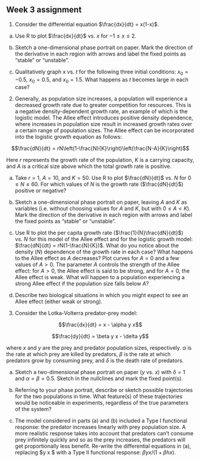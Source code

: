
## Week 3 assignment


1. Consider the differential equation $\frac{dx}{dt} = x(1-x)$.

(a) Use R to plot $\frac{dx}{dt}$ vs. $x$ for $-1 \le x \le 2$.

(b) Sketch a one-dimensional phase portrait on paper. Mark the direction of the derivative in each region with arrows and label the fixed points as "stable" or "unstable".

(c) Qualitatively graph $x$ vs. $t$ for the following three initial conditions: $x_0 = -0.5$, $x_0 = 0.5$, and $x_0 = 1.5$. What happens as $t$ becomes large in each case?

2. Generally, as population size increases, a population will experience a decreased growth rate due to greater competition for resources. This is a negative density-dependent growth rate, an example of which is the logistic model. The Allee effect introduces positive density dependence, where increases in population size result in increased growth rates over a certain range of population sizes. The Allee effect can be incorporated into the logistic growth equation as follows:

$$\frac{dN}{dt} = rN\left(1-\frac{N}{K}\right)\left(\frac{N-A}{K}\right)$$

Here $r$ represents the growth rate of the population, $K$ is a carrying capacity, and $A$ is a critical size above which the total growth rate is positive.

(a) Take $r=1$, $A=10$, and $K=50$. Use R to plot $\frac{dN}{dt}$ vs. $N$ for $0 \le N \le 60$. For which values of $N$ is the growth rate ($\frac{dN}{dt}$) positive or negative?

(b) Sketch a one-dimensional phase portrait on paper, leaving $A$ and $K$ as variables (i.e. without choosing values for $A$ and $K$, but with $0 \le A < K$). Mark the direction of the derivative in each region with arrows and label the fixed points as "stable" or "unstable".

(c) Use R to plot the per capita growth rate ($\frac{1}{N}\frac{dN}{dt}$) vs. $N$ for this model of the Allee effect and for the logistic growth model: $\frac{dN}{dt} = rN(1-\frac{N}{K})$. What do you notice about the density ($N$) dependence of the growth rate in each case? What happens to the Allee effect as $A$ decreases? Plot curves for $A=0$ and a few values of $A>0$. The parameter $A$ controls the strength of the Allee effect: for $A > 0$, the Allee effect is said to be strong, and for $A=0$, the Allee effect is weak. What will happen to a population experiencing a strong Allee effect if the population size falls below $A$? 

(d) Describe two biological situations in which you might expect to see an Allee effect (either weak or strong). 

3. Consider the Lotka-Volterra predator-prey model:

$$\frac{dx}{dt} = x - \alpha y x$$

$$\frac{dy}{dt} = \beta y x - \delta y$$

where $x$ and $y$ are the prey and predator population sizes, respectively. $\alpha$ is the rate at which prey are killed by predators, $\beta$ is the rate at which predators grow by consuming prey, and $\delta$ is the death rate of predators.

(a) Sketch a two-dimensional phase portrait on paper ($y$ vs. $x$) with $\delta = 1$ and $\alpha =\beta = 0.5$. Sketch in the nullclines and mark the fixed point(s).

(b) Referring to your phase portrait, describe or sketch possible trajectories for the two populations in time. What feature(s) of these trajectories would be noticeable in experiments, regardless of the true parameters of the system? 

(c) The model considered in parts (a) and (b) included a Type I functional response: the predator increases linearly with prey population size. A more realistic response takes into account that predators can't consume prey infinitely quickly and so as the prey increases, the predators will get proportionally less benefit. Re-write the differential equations in (a), replacing $\beta y x $ with a Type II functional response: $\beta y x / (1+ \beta h x )$. 

